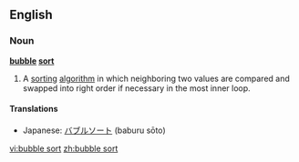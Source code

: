 ==English==

===Noun===
'''[[bubble]] [[sort]]'''

# {{computing}} A [[sort]]ing [[algorithm]] in which neighboring two values are compared and swapped into right order if necessary in the most inner loop.

====Translations====
{{trans-top|sorting algorithm}}
{{trans-mid}}
*Japanese: [[バブルソート]] (baburu sōto)
{{trans-bottom}}

[[vi:bubble sort]]
[[zh:bubble sort]]